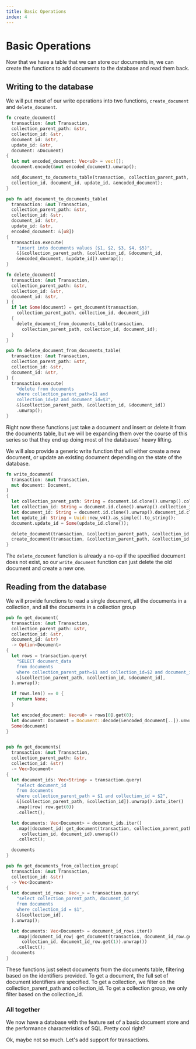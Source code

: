 ```yaml
---
title: Basic Operations
index: 4
---
```


# Basic Operations
Now that we have a table that we can store our documents in, we can create the functions
to add documents to the database and read them back.

## Writing to the database

We will put most of our write operations
into two functions, `create_document` and `delete_document`.

```rust
fn create_document(
  transaction: &mut Transaction,
  collection_parent_path: &str,
  collection_id: &str,
  document_id: &str,
  update_id: &str,
  document: &Document)
{
  let mut encoded_document: Vec<u8> = vec![];
  document.encode(&mut encoded_document).unwrap();

  add_document_to_documents_table(transaction, collection_parent_path, 
  collection_id, document_id, update_id, &encoded_document);
}

pub fn add_document_to_documents_table(
  transaction: &mut Transaction,
  collection_parent_path: &str,
  collection_id: &str,
  document_id: &str,
  update_id: &str,
  encoded_document: &[u8])
{
  transaction.execute(
    "insert into documents values ($1, $2, $3, $4, $5)",
    &[&collection_parent_path, &collection_id, &document_id, 
    &encoded_document, &update_id]).unwrap();
}

```

```rust
fn delete_document(
  transaction: &mut Transaction,
  collection_parent_path: &str,
  collection_id: &str,
  document_id: &str,
) {
  if let Some(document) = get_document(transaction, 
    collection_parent_path, collection_id, document_id) 
  {
    delete_document_from_documents_table(transaction, 
      collection_parent_path, collection_id, document_id);
  }
}

pub fn delete_document_from_documents_table(
  transaction: &mut Transaction,
  collection_parent_path: &str,
  collection_id: &str,
  document_id: &str,
) {
  transaction.execute(
    "delete from documents 
    where collection_parent_path=$1 and 
    collection_id=$2 and document_id=$3",
    &[&collection_parent_path, &collection_id, &document_id])
    .unwrap();
}
```

Right now these functions just take a document and insert or delete it from the documents table, 
but we will be expanding them over the course of this series so that
they end up doing most of the databases' heavy lifting.

We will also provide a generic write function that will either create a new
document, or update an existing document depending on the state of the database.

```rust 
fn write_document(
  transaction: &mut Transaction,
  mut document: Document,
)
{
  let collection_parent_path: String = document.id.clone().unwrap().collection_parent_path.clone();
  let collection_id: String = document.id.clone().unwrap().collection_id.clone();
  let document_id: String = document.id.clone().unwrap().document_id.clone();
  let update_id: String = Uuid::new_v4().as_simple().to_string();
  document.update_id = Some(update_id.clone());

  delete_document(transaction, &collection_parent_path, &collection_id, &document_id);
  create_document(transaction, &collection_parent_path, &collection_id, &document_id, &update_id, &document);
}
```
The `delete_document` function is already a no-op if the specified document does not exist,
so our `write_document` function can just delete the old document and create a new one.

## Reading from the database

We will provide functions to read a single document, all the documents in a
collection, and all the documents in a collection group

```rust
pub fn get_document(
  transaction: &mut Transaction,
  collection_parent_path: &str,
  collection_id: &str,
  document_id: &str)
  -> Option<Document>
{
  let rows = transaction.query(
    "SELECT document_data
    from documents
    where collection_parent_path=$1 and collection_id=$2 and document_id=$3",
    &[&collection_parent_path, &collection_id, &document_id],
  ).unwrap();

  if rows.len() == 0 {
    return None;
  }

  let encoded_document: Vec<u8> = rows[0].get(0);
  let document: Document = Document::decode(&encoded_document[..]).unwrap();
  Some(document)
}


pub fn get_documents(
  transaction: &mut Transaction,
  collection_parent_path: &str,
  collection_id: &str)
  -> Vec<Document>
{
  let document_ids: Vec<String> = transaction.query(
    "select document_id 
    from documents 
    where collection_parent_path = $1 and collection_id = $2",
    &[&collection_parent_path, &collection_id]).unwrap().into_iter()
    .map(|row| row.get(0))
    .collect();

  let documents: Vec<Document> = document_ids.iter()
    .map(|document_id| get_document(transaction, collection_parent_path, 
      collection_id, document_id).unwrap())
    .collect();

  documents
}

pub fn get_documents_from_collection_group(
  transaction: &mut Transaction,
  collection_id: &str)
  -> Vec<Document>
{
  let document_id_rows: Vec<_> = transaction.query(
    "select collection_parent_path, document_id 
    from documents 
    where collection_id = $1",
    &[&collection_id],
  ).unwrap();

  let documents: Vec<Document> = document_id_rows.iter()
    .map(|document_id_row| get_document(transaction, document_id_row.get(0), 
      collection_id, document_id_row.get(1)).unwrap())
    .collect();
  documents
}
```
These functions just select documents from the documents table, filtering based on the 
identifiers provided. To get a document, the full set of document identifiers are specified. 
To get a collection, we filter on the collection_parent_path and collection_id. 
To get a collection group, we only filter based on the collection_id.

### All together

We now have a database with the feature set of a basic document store and the
performance characteristics of SQL. Pretty cool right?

Ok, maybe not so much. Let's add support for transactions.
